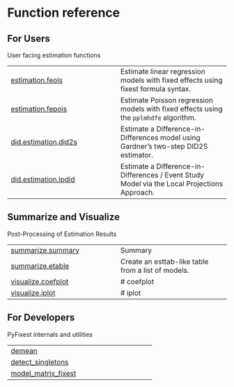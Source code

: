 # Function reference {.doc .doc-index}

## For Users

User facing estimation functions


| | |
| --- | --- |
| [estimation.feols](estimation.feols.qmd#pyfixest.estimation.feols) | Estimate linear regression models with fixed effects using fixest formula syntax. |
| [estimation.fepois](estimation.fepois.qmd#pyfixest.estimation.fepois) | Estimate Poisson regression models with fixed effects using the `pplmhdfe` algorithm. |
| [did.estimation.did2s](did.estimation.did2s.qmd#pyfixest.did.estimation.did2s) | Estimate a Difference-in-Differences model using Gardner's two-step DID2S estimator. |
| [did.estimation.lpdid](did.estimation.lpdid.qmd#pyfixest.did.estimation.lpdid) | Estimate a Difference-in-Differences / Event Study Model via the Local Projections Approach. |

## Summarize and Visualize

Post-Processing of Estimation Results


| | |
| --- | --- |
| [summarize.summary](summarize.summary.qmd#pyfixest.summarize.summary) | Summary |
| [summarize.etable](summarize.etable.qmd#pyfixest.summarize.etable) | Create an esttab-like table from a list of models. |
| [visualize.coefplot](visualize.coefplot.qmd#pyfixest.visualize.coefplot) | # coefplot |
| [visualize.iplot](visualize.iplot.qmd#pyfixest.visualize.iplot) | # iplot |

## For Developers

PyFixest internals and utilities


| | |
| --- | --- |
| [demean](demean.qmd#pyfixest.demean) |  |
| [detect_singletons](detect_singletons.qmd#pyfixest.detect_singletons) |  |
| [model_matrix_fixest](model_matrix_fixest.qmd#pyfixest.model_matrix_fixest) |  |